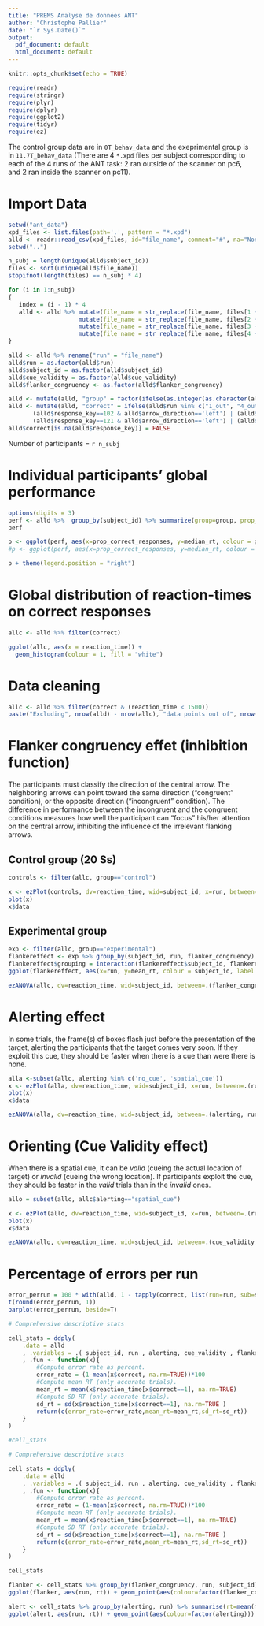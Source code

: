 ```yaml
---
title: "PREMS Analyse de données ANT"
author: "Christophe Pallier"
date: "`r Sys.Date()`"
output:
  pdf_document: default
  html_document: default
---
```


```r
knitr::opts_chunk$set(echo = TRUE)
```

```r
require(readr)
require(stringr)
require(plyr)
require(dplyr)
require(ggplot2)
require(tidyr)
require(ez)
```


The control group data are in `0T_behav_data` and the exeprimental group is in `11.7T_behav_data` (There are 4 `*.xpd` files per subject corresponding to each of the 4 runs of the ANT task: 2 ran outside of the scanner on pc6, and 2 ran inside the scanner on pc11).


# Import Data 

```r
setwd("ant_data")
xpd_files <- list.files(path='.', pattern = "*.xpd")
alld <- readr::read_csv(xpd_files, id="file_name", comment="#", na="None")
setwd("..")

n_subj = length(unique(alld$subject_id))
files <- sort(unique(alld$file_name))
stopifnot(length(files) == n_subj * 4) 

for (i in 1:n_subj)
{
   index = (i - 1) * 4
   alld <- alld %>% mutate(file_name = str_replace(file_name, files[1 + index], "1_out")) %>% 
                    mutate(file_name = str_replace(file_name, files[2 + index], "2_in")) %>%
                    mutate(file_name = str_replace(file_name, files[3 + index], "3_in_noise")) %>%
                    mutate(file_name = str_replace(file_name, files[4 + index], "4_out")) 
}

alld <- alld %>% rename("run" = "file_name")
alld$run = as.factor(alld$run)
alld$subject_id = as.factor(alld$subject_id)
alld$cue_validity = as.factor(alld$cue_validity)
alld$flanker_congruency <- as.factor(alld$flanker_congruency)

alld <- mutate(alld, "group" = factor(ifelse(as.integer(as.character(alld$subject_id)) > 21, "experimental", "control")))  # from subj22, we are in the experimental group
alld <- mutate(alld, "correct" = ifelse(alld$run %in% c("1_out", "4_out"), 
       (alld$response_key==102 & alld$arrow_direction=='left') | (alld$response_key==106 & alld$arrow_direction=='right'),
       (alld$response_key==121 & alld$arrow_direction=='left') | (alld$response_key==98 & alld$arrow_direction=='right')))
alld$correct[is.na(alld$response_key)] = FALSE
```

Number of participants = `r n_subj`

# Individual participants' global performance

```r
options(digits = 3)
perf <- alld %>%  group_by(subject_id) %>% summarize(group=group, prop_correct_responses = mean(correct, na.rm = TRUE), median_rt = median(reaction_time, na.rm=TRUE))
perf

p <- ggplot(perf, aes(x=prop_correct_responses, y=median_rt, colour = group, label = subject_id), show.legend = FALSE) + geom_point() + geom_text(vjust=-1) + xlim(0.88, 1.00) + ylim(450, 750)
#p <- ggplot(perf, aes(x=prop_correct_responses, y=median_rt, colour = subject_id, label = subject_id), show.legend = FALSE) + geom_point() + geom_text(vjust=-1)

p + theme(legend.position = "right")
```


# Global distribution of reaction-times on correct responses

```r
allc <- alld %>% filter(correct)
```
```r
ggplot(allc, aes(x = reaction_time)) + 
  geom_histogram(colour = 1, fill = "white")

```
# Data cleaning

```r
allc <- alld %>% filter(correct & (reaction_time < 1500))
paste("Excluding", nrow(alld) - nrow(allc), "data points out of", nrow(alld), "(", (100 * round((nrow(alld)-nrow(allc))/nrow(alld),3)), "%)", "(errors or slow responses)")
```


# Flanker congruency effet (inhibition function)

The participants must classify the direction of the central arrow.
The neighboring arrows can point toward the same direction ("congruent" condition), or the opposite direction ("incongruent" condition).
The difference in performance between the incongruent and the congruent conditions measures how well the participant can "focus" his/her attention on the central arrow, inhibiting the influence of the irrelevant flanking arrows.

## Control group (20 Ss)

```r
controls <- filter(allc, group=="control")

x <- ezPlot(controls, dv=reaction_time, wid=subject_id, x=run, between=.(run, flanker_congruency), between_full = .list(run, flanker_congruency), split=.list(flanker_congruency))
plot(x)
x$data
```

## Experimental group

```r
exp <- filter(allc, group=="experimental")
flankereffect <- exp %>% group_by(subject_id, run, flanker_congruency) %>%  summarize(mean_rt = mean(reaction_time, na.rm=TRUE))
flankereffect$grouping = interaction(flankereffect$subject_id, flankereffect$flanker_congruency)
ggplot(flankereffect, aes(x=run, y=mean_rt, colour = subject_id, label = subject_id), show.legend = FALSE) +  geom_point() + geom_line(aes(group=grouping, linetype=flanker_congruency)) + geom_text(vjust=-1)  + ylim(350, 1050)

```

```r
ezANOVA(allc, dv=reaction_time, wid=subject_id, between=.(flanker_congruency, run))
```

# Alerting effect


In some trials, the frame(s) of boxes flash just before the presentation of the target, alerting the participants that the target comes very soon. 
If they exploit this cue, they should be faster when there is a cue than were there is none.

```r
alla <-subset(allc, alerting %in% c('no_cue', 'spatial_cue'))
x <- ezPlot(alla, dv=reaction_time, wid=subject_id, x=run, between=.(run, alerting), between_full = .list(run, alerting, flanker_congruency), do_lines=TRUE, split=alerting)
plot(x)
x$data
```

```r
ezANOVA(alla, dv=reaction_time, wid=subject_id, between=.(alerting, run))
```

# Orienting (Cue Validity effect)

When there is a spatial cue, it can be _valid_ (cueing the actual location of target) or _invalid_ (cueing the wrong location).
If participants exploit the cue, they should be faster in the _valid_ trials than in the _invalid_ ones.



```r
allo = subset(allc, allc$alerting=="spatial_cue")

x <- ezPlot(allo, dv=reaction_time, wid=subject_id, x=run, between=.(run, cue_validity), between_full = .list(run, cue_validity), do_lines=TRUE, split=cue_validity)
plot(x)
x$data
```

```r
ezANOVA(allo, dv=reaction_time, wid=subject_id, between=.(cue_validity, run))

```

# Percentage of errors per run

```r
error_perrun = 100 * with(alld, 1 - tapply(correct, list(run=run, sub=subject_id), mean, na.rm=T))
t(round(error_perrun, 1))
barplot(error_perrun, beside=T)
```

```r
# Comprehensive descriptive stats

cell_stats = ddply(
	.data = alld
	, .variables = .( subject_id, run , alerting, cue_validity , flanker_congruency )
	, .fun <- function(x){
		#Compute error rate as percent.
		error_rate = (1-mean(x$correct, na.rm=TRUE))*100
		#Compute mean RT (only accurate trials).
		mean_rt = mean(x$reaction_time[x$correct==1], na.rm=TRUE)
		#Compute SD RT (only accurate trials).
		sd_rt = sd(x$reaction_time[x$correct==1], na.rm=TRUE )
		return(c(error_rate=error_rate,mean_rt=mean_rt,sd_rt=sd_rt))
	}
)

#cell_stats
```



```r
# Comprehensive descriptive stats

cell_stats = ddply(
	.data = alld
	, .variables = .( subject_id, run , alerting, cue_validity , flanker_congruency )
	, .fun <- function(x){
		#Compute error rate as percent.
		error_rate = (1-mean(x$correct, na.rm=TRUE))*100
		#Compute mean RT (only accurate trials).
		mean_rt = mean(x$reaction_time[x$correct==1], na.rm=TRUE)
		#Compute SD RT (only accurate trials).
		sd_rt = sd(x$reaction_time[x$correct==1], na.rm=TRUE )
		return(c(error_rate=error_rate,mean_rt=mean_rt,sd_rt=sd_rt))
	}
)

cell_stats
```
```r
flanker <- cell_stats %>% group_by(flanker_congruency, run, subject_id) %>% summarise(rt=mean(mean_rt))
ggplot(flanker, aes(run, rt)) + geom_point(aes(colour=factor(flanker_congruency)))
```

```r
alert <- cell_stats %>% group_by(alerting, run) %>% summarise(rt=mean(mean_rt))
ggplot(alert, aes(run, rt)) + geom_point(aes(colour=factor(alerting)))
```

